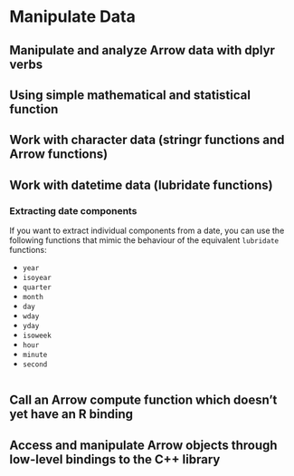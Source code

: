 # Manipulate Data



## Manipulate and analyze Arrow data with dplyr verbs 
## Using simple mathematical and statistical function 
## Work with character data (stringr functions and Arrow functions)
## Work with datetime data (lubridate functions)

### Extracting date components

If you want to extract individual components from a date, you can use the following functions that mimic the behaviour of the equivalent `lubridate` functions:

* `year`
* `isoyear`
* `quarter`
* `month`
* `day`
* `wday`
* `yday`
* `isoweek`
* `hour`
* `minute`
* `second`

```r

```

## Call an Arrow compute function which doesn't yet have an R binding
## Access and manipulate Arrow objects through low-level bindings to the C++ library



